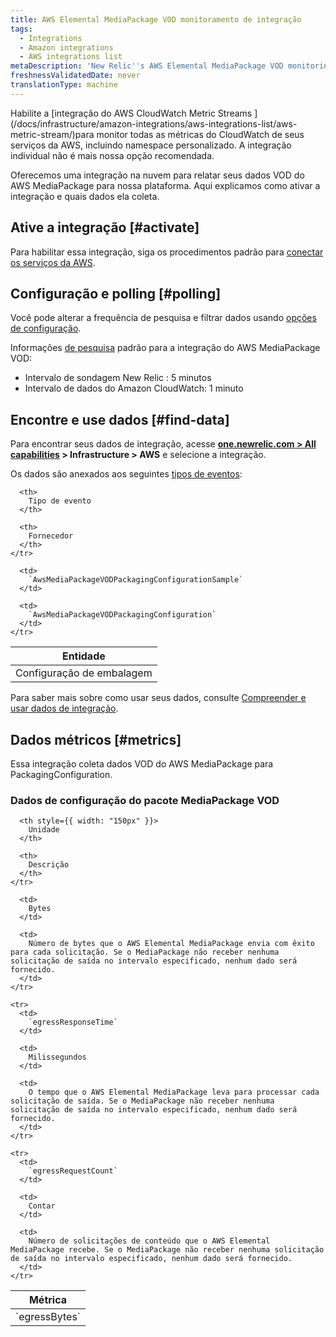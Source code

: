 ```yaml
---
title: AWS Elemental MediaPackage VOD monitoramento de integração
tags:
  - Integrations
  - Amazon integrations
  - AWS integrations list
metaDescription: 'New Relic''s AWS Elemental MediaPackage VOD monitoring integration: the data it reports and how to enable it.'
freshnessValidatedDate: never
translationType: machine
---
```


<Callout variant="important">
  Habilite a [integração do AWS CloudWatch Metric Streams ](/docs/infrastructure/amazon-integrations/aws-integrations-list/aws-metric-stream/)para monitor todas as métricas do CloudWatch de seus serviços da AWS, incluindo namespace personalizado. A integração individual não é mais nossa opção recomendada.
</Callout>

Oferecemos uma integração na nuvem para relatar seus dados VOD do AWS MediaPackage para nossa plataforma. Aqui explicamos como ativar a integração e quais dados ela coleta.

## Ative a integração [#activate]

Para habilitar essa integração, siga os procedimentos padrão para [conectar os serviços da AWS](/docs/infrastructure/infrastructure-integrations/getting-started/connect-aws-integrations-infrastructure).

## Configuração e polling [#polling]

Você pode alterar a frequência de pesquisa e filtrar dados usando [opções de configuração](/docs/integrations/new-relic-integrations/getting-started/configure-polling-frequency-data-collection-cloud-integrations).

Informações [de pesquisa](/docs/infrastructure/amazon-integrations/aws-integrations-list/aws-polling-intervals-infrastructure-integrations) padrão para a integração do AWS MediaPackage VOD:

* Intervalo de sondagem New Relic : 5 minutos
* Intervalo de dados do Amazon CloudWatch: 1 minuto

## Encontre e use dados [#find-data]

Para encontrar seus dados de integração, acesse <DNT>**[one.newrelic.com > All capabilities](https://one.newrelic.com/all-capabilities) > Infrastructure > AWS**</DNT> e selecione a integração.

Os dados são anexados aos seguintes [tipos de eventos](/docs/data-apis/understand-data/new-relic-data-types/#event-data):

<table>
  <thead>
    <tr>
      <th>
        Entidade
      </th>

      <th>
        Tipo de evento
      </th>

      <th>
        Fornecedor
      </th>
    </tr>
  </thead>

  <tbody>
    <tr>
      <td>
        Configuração de embalagem
      </td>

      <td>
        `AwsMediaPackageVODPackagingConfigurationSample`
      </td>

      <td>
        `AwsMediaPackageVODPackagingConfiguration`
      </td>
    </tr>
  </tbody>
</table>

Para saber mais sobre como usar seus dados, consulte [Compreender e usar dados de integração](/docs/infrastructure/integrations/find-use-infrastructure-integration-data).

## Dados métricos [#metrics]

Essa integração coleta dados VOD do AWS MediaPackage para PackagingConfiguration.

### Dados de configuração do pacote MediaPackage VOD

<table>
  <thead>
    <tr>
      <th style={{ width: "275px" }}>
        Métrica
      </th>

      <th style={{ width: "150px" }}>
        Unidade
      </th>

      <th>
        Descrição
      </th>
    </tr>
  </thead>

  <tbody>
    <tr>
      <td>
        `egressBytes`
      </td>

      <td>
        Bytes
      </td>

      <td>
        Número de bytes que o AWS Elemental MediaPackage envia com êxito para cada solicitação. Se o MediaPackage não receber nenhuma solicitação de saída no intervalo especificado, nenhum dado será fornecido.
      </td>
    </tr>

    <tr>
      <td>
        `egressResponseTime`
      </td>

      <td>
        Milissegundos
      </td>

      <td>
        O tempo que o AWS Elemental MediaPackage leva para processar cada solicitação de saída. Se o MediaPackage não receber nenhuma solicitação de saída no intervalo especificado, nenhum dado será fornecido.
      </td>
    </tr>

    <tr>
      <td>
        `egressRequestCount`
      </td>

      <td>
        Contar
      </td>

      <td>
        Número de solicitações de conteúdo que o AWS Elemental MediaPackage recebe. Se o MediaPackage não receber nenhuma solicitação de saída no intervalo especificado, nenhum dado será fornecido.
      </td>
    </tr>
  </tbody>
</table>
